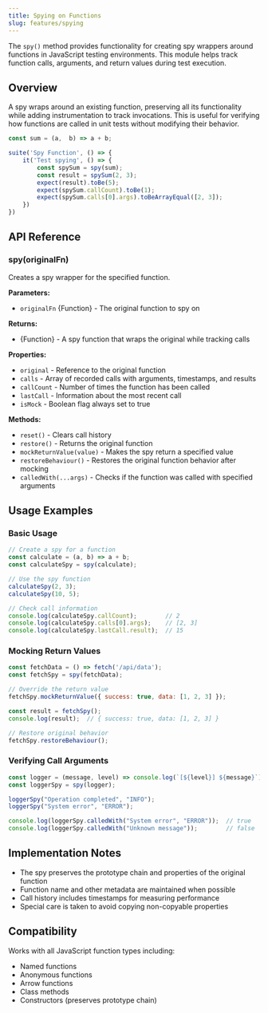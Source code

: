 ```yaml
---
title: Spying on Functions
slug: features/spying
---
```


The `spy()` method provides functionality for creating spy wrappers around functions in JavaScript testing environments. 
This module helps track function calls, arguments, and return values during test execution.

## Overview

A spy wraps around an existing function, preserving all its functionality while adding instrumentation to track invocations. This is useful for verifying how functions are called in unit tests without modifying their behavior.

```js
const sum = (a,  b) => a + b;

suite('Spy Function', () => {
    it('Test spying', () => {
        const spySum = spy(sum);
        const result = spySum(2, 3);
        expect(result).toBe(5);
        expect(spySum.callCount).toBe(1);
        expect(spySum.calls[0].args).toBeArrayEqual([2, 3]);
    })
})
```

## API Reference

### spy(originalFn)

Creates a spy wrapper for the specified function.

**Parameters:**
- `originalFn` {Function} - The original function to spy on

**Returns:**
- {Function} - A spy function that wraps the original while tracking calls

**Properties:**
- `original` - Reference to the original function
- `calls` - Array of recorded calls with arguments, timestamps, and results
- `callCount` - Number of times the function has been called
- `lastCall` - Information about the most recent call
- `isMock` - Boolean flag always set to true

**Methods:**
- `reset()` - Clears call history
- `restore()` - Returns the original function
- `mockReturnValue(value)` - Makes the spy return a specified value
- `restoreBehaviour()` - Restores the original function behavior after mocking
- `calledWith(...args)` - Checks if the function was called with specified arguments

## Usage Examples

### Basic Usage

```javascript
// Create a spy for a function
const calculate = (a, b) => a + b;
const calculateSpy = spy(calculate);

// Use the spy function
calculateSpy(2, 3);
calculateSpy(10, 5);

// Check call information
console.log(calculateSpy.callCount);        // 2
console.log(calculateSpy.calls[0].args);    // [2, 3]
console.log(calculateSpy.lastCall.result);  // 15
```

### Mocking Return Values

```javascript
const fetchData = () => fetch('/api/data');
const fetchSpy = spy(fetchData);

// Override the return value
fetchSpy.mockReturnValue({ success: true, data: [1, 2, 3] });

const result = fetchSpy();
console.log(result);  // { success: true, data: [1, 2, 3] }

// Restore original behavior
fetchSpy.restoreBehaviour();
```

### Verifying Call Arguments

```javascript
const logger = (message, level) => console.log(`[${level}] ${message}`);
const loggerSpy = spy(logger);

loggerSpy("Operation completed", "INFO");
loggerSpy("System error", "ERROR");

console.log(loggerSpy.calledWith("System error", "ERROR"));  // true
console.log(loggerSpy.calledWith("Unknown message"));        // false
```

## Implementation Notes

- The spy preserves the prototype chain and properties of the original function
- Function name and other metadata are maintained when possible
- Call history includes timestamps for measuring performance
- Special care is taken to avoid copying non-copyable properties

## Compatibility

Works with all JavaScript function types including:
- Named functions
- Anonymous functions
- Arrow functions
- Class methods
- Constructors (preserves prototype chain)